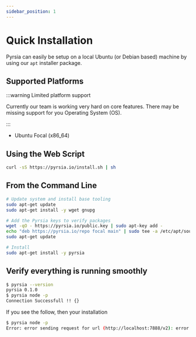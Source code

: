 ```yaml
---
sidebar_position: 1
---
```


# Quick Installation

Pyrsia can easily be setup on a local Ubuntu (or Debian based) machine by using our `apt` installer package.

## Supported Platforms

:::warning Limited platform support

Currently our team is working very hard on core features. There may be missing support for you Operating System (OS).

:::

- Ubuntu Focal (x86_64)

## Using the Web Script

```sh
curl -sS https://pyrsia.io/install.sh | sh
```

## From the Command Line

```sh
# Update system and install base tooling
sudo apt-get update
sudo apt-get install -y wget gnupg

# Add the Pyrsia keys to verify packages
wget -qO - https://pyrsia.io/public.key | sudo apt-key add -
echo "deb https://pyrsia.io/repo focal main" | sudo tee -a /etc/apt/sources.list > /dev/null
sudo apt-get update

# Install
sudo apt-get install -y pyrsia
```

## Verify everything is running smoothly

```sh
$ pyrsia --version
pyrsia 0.1.0
$ pyrsia node -p
Connection Successfull !! {}
```

If you see the follow, then your installation

```sh
$ pyrsia node -p
Error: error sending request for url (http://localhost:7888/v2): error trying to connect: tcp connect error: Connection refused (os error 111)
```

